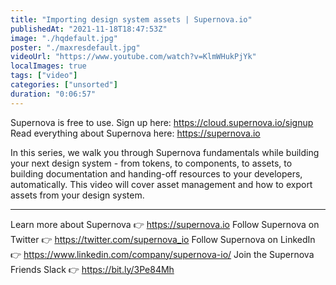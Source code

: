 ```yaml
---
title: "Importing design system assets | Supernova.io"
publishedAt: "2021-11-18T18:47:53Z"
image: "./hqdefault.jpg"
poster: "./maxresdefault.jpg"
videoUrl: "https://www.youtube.com/watch?v=KlmWHukPjYk"
localImages: true
tags: ["video"]
categories: ["unsorted"]
duration: "0:06:57"
---
```

Supernova is free to use. Sign up here: https://cloud.supernova.io/signup
Read everything about Supernova here: https://supernova.io

In this series, we walk you through Supernova fundamentals while building your next design system - from tokens, to components, to assets, to building documentation and handing-off resources to your developers, automatically. This video will cover asset management and how to export assets from your design system.

--------

Learn more about Supernova 👉 https://supernova.io
Follow Supernova on Twitter 👉  https://twitter.com/supernova_io
Follow Supernova on LinkedIn 👉 https://www.linkedin.com/company/supernova-io/
Join the Supernova Friends Slack 👉 https://bit.ly/3Pe84Mh
